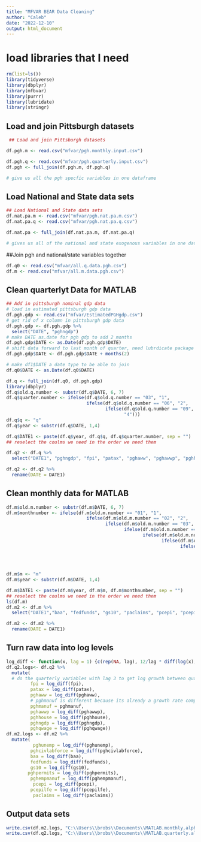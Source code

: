 ```yaml
---
title: "MFVAR BEAR Data Cleaning"
author: "Caleb"
date: "2022-12-10"
output: html_document
---
```


# load libraries that I need 
```r
rm(list=ls())
library(tidyverse) 
library(dbplyr) 
library(mfbvar) 
library(purrr)
library(lubridate)
library(stringr)
``` 
## Load and join Pittsburgh datasets 
```r
 ## Load and join Pittsburgh datasets 

df.pgh.m <- read.csv("mfvar/pgh.monthly.input.csv")

df.pgh.q <- read.csv("mfvar/pgh.quarterly.input.csv") 
df.pgh <- full_join(df.pgh.m, df.pgh.q)

# give us all the pgh specfic variables in one dataframe 
```
## Load National and State data sets 
```r
## Load National and State data sets 
df.nat.pa.m <- read.csv("mfvar/pgh.nat.pa.m.csv")
df.nat.pa.q <- read.csv("mfvar/pgh.nat.pa.q.csv") 

df.nat.pa <- full_join(df.nat.pa.m, df.nat.pa.q) 

# gives us all of the national and state exogenous variables in one dataframe 

```

##Join pgh and national/state variables together 
```r
df.q0 <- read.csv("mfvar/all.q.data.pgh.csv") 
df.m <- read.csv("mfvar/all.m.data.pgh.csv") 

```
## Clean quarterlyt Data for MATLAB 
```r
## Add in pittsburgh nominal gdp data 
# load in estimated pittsburgh gdp data 
df.pgh.gdp <- read.csv("mfvar/EstimatedPGHgdp.csv") 
# get rid of x column in pittsburgh gdp data 
df.pgh.gdp <- df.pgh.gdp %>% 
  select("DATE", "pghngdp") 
# make DATE as.date for pgh gdp to add 2 months 
df.pgh.gdp$DATE <- as.Date(df.pgh.gdp$DATE)
# shift data forward to last month of quarter, need lubrdicate package for months function 
df.pgh.gdp$DATE <- df.pgh.gdp$DATE + months(2)

# make df1$DATE a date type to be able to join 
df.q0$DATE <- as.Date(df.q0$DATE) 

df.q <- full_join(df.q0, df.pgh.gdp)
library(dbplyr)
df.q$old.q.number <- substr(df.q$DATE, 6, 7)
df.q$quarter.number <- ifelse(df.q$old.q.number == "03", "1", 
                              ifelse(df.q$old.q.number == "06", "2", 
                                     ifelse(df.q$old.q.number == "09", "3", 
                                            "4")))
df.q$q <- "q"
df.q$year <- substr(df.q$DATE, 1,4)

df.q$DATE1 <- paste(df.q$year, df.q$q, df.q$quarter.number, sep = "")
## reselect the coulms we need in the order we need them 

df.q2 <- df.q %>% 
  select("DATE1", "pghngdp", "fpi", "patax", "pghaww", "pghawwp", "pghhouse", "pghmanuf", "pghqwage")

df.q2 <- df.q2 %>% 
  rename(DATE = DATE1)
```
## Clean monthly data for MATLAB 
```r
df.m$old.m.number <- substr(df.m$DATE, 6, 7)
df.m$monthnumber <- ifelse(df.m$old.m.number == "01", "1", 
                              ifelse(df.m$old.m.number == "02", "2", 
                                     ifelse(df.m$old.m.number == "03", "3", 
                                            ifelse(df.m$old.m.number == "04", "4", 
                                                   ifelse(df.m$old.m.number == "05", "5",
                                                          ifelse(df.m$old.m.number == "06", "6",
                                                                 ifelse(df.m$old.m.number == "07", "7",
                                                                        ifelse(df.m$old.m.number == "08", "8",
                                                                               ifelse(df.m$old.m.number == "09", "9",
                                                                                      ifelse(df.m$old.m.number == "10", "10",
                                                                                             ifelse(df.m$old.m.number == "11", "11", "12")))))))))))
df.m$m <- "m"
df.m$year <- substr(df.m$DATE, 1,4)

df.m$DATE1 <- paste(df.m$year, df.m$m, df.m$monthnumber, sep = "")
## reselect the coulms we need in the order we need them 
ls(df.m)
df.m2 <- df.m %>% 
  select("DATE1","baa", "fedfunds", "gs10", "paclaims", "pcepi", "pcepilfe", "pghcivlabforce", "pghempmanuf", "pghpermits", "pghunemp")

df.m2 <- df.m2 %>% 
  rename(DATE = DATE1)
```
## Turn raw data into log levels 
```r

log_diff <- function(x, lag = 1) {c(rep(NA, lag), 12/lag * diff(log(x), lag = lag))} 
df.q2.logs<- df.q2 %>% 
  mutate( 
  # do the quarterly variables with lag 3 to get log growth between quarterly inputs  
         fpi = log_diff(fpi), 
         patax = log_diff(patax),
         pghaww = log_diff(pghaww), 
         # pghmanuf is different because its already a growth rate comparing this quarter from the year before, tried #log level but was negative so just went with raw value, something we need to discuss 
         pghmanuf = pghmanuf, 
         pghawwp = log_diff(pghawwp), 
         pghhouse = log_diff(pghhouse), 
         pghngdp = log_diff(pghngdp),
         pghqwage = log_diff(pghqwage)) 
df.m2.logs <- df.m2 %>% 
  mutate(
          pghunemp = log_diff(pghunemp),
         pghcivlabforce = log_diff(pghcivlabforce), 
         baa = log_diff(baa), 
         fedfunds = log_diff(fedfunds),
         gs10 = log_diff(gs10),
        pghpermits = log_diff(pghpermits),
         pghempmanuf = log_diff(pghempmanuf), 
          pcepi = log_diff(pcepi), 
         pcepilfe = log_diff(pcepilfe), 
          paclaims = log_diff(paclaims))
```
## Output data sets 
```r
write.csv(df.m2.logs, "C:\\Users\\brobs\\Documents\\MATLAB.monthly.alpha.data.csv")
write.csv(df.q2.logs, "C:\\Users\\brobs\\Documents\\MATLAB.quarterly.alpha.data.csv")
```

